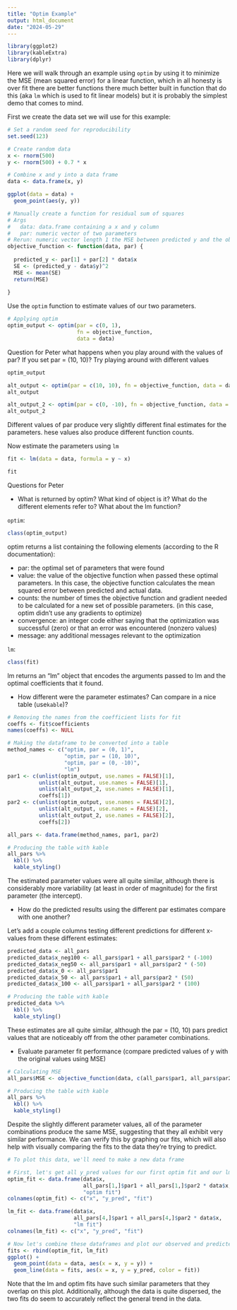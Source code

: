 ```yaml
---
title: "Optim Example"
output: html_document
date: "2024-05-29"
---
```


```r
library(ggplot2)
library(kableExtra)
library(dplyr)
```


Here we will walk through an example using `optim` by using it to minimize the MSE (mean squared error) for a linear function, which in all honesty is over fit there are better functions there much better built in function that do this (aka `lm` which is used to fit linear models) but it is probably the simplest demo that comes to mind. 



First we create the data set we will use for this example: 

```r
# Set a random seed for reproducibility
set.seed(123)

# Create random data
x <- rnorm(500)
y <- rnorm(500) + 0.7 * x

# Combine x and y into a data frame
data <- data.frame(x, y)
```

```r
ggplot(data = data) + 
  geom_point(aes(y, y))
```

```r
# Manually create a function for residual sum of squares
# Args 
#   data: data.frame containing a x and y column 
#   par: numeric vector of two parameters 
# Rerun: numeric vector length 1 the MSE between predicted y and the observed y   
objective_function <- function(data, par) {
  
  predicted_y <- par[1] + par[2] * data$x
  SE <- (predicted_y - data$y)^2
  MSE <- mean(SE)
  return(MSE)
  
}
```


Use the `optim` function to estimate values of our two parameters. 
```r
# Applying optim
optim_output <- optim(par = c(0, 1),
                      fn = objective_function,
                      data = data)

```


Question for Peter what happens when you play around with the values of par? If you set par = (10, 10)? Try playing around with different values


```r
optim_output
```

```r
alt_output <- optim(par = c(10, 10), fn = objective_function, data = data)
alt_output
```

```r
alt_output_2 <- optim(par = c(0, -10), fn = objective_function, data = data)
alt_output_2
```

Different values of par produce very slightly different final estimates for the parameters. hese values also produce different function counts.

Now estimate the parameters using `lm`

```r
fit <- lm(data = data, formula = y ~ x)
```

```r
fit
```


Questions for Peter 

* What is returned by optim? What kind of object is it? What do the different elements refer to? What about the lm function? 

`optim`:
```r
class(optim_output)
```

optim returns a list containing the following elements (according to the R documentation):

- par: the optimal set of parameters that were found
- value: the value of the objective function when passed these optimal parameters. In this case, the objective function calculates the mean squared error between predicted and actual data.
- counts: the number of times the objective function and gradient needed to be calculated for a new set of possible parameters. (in this case, optim didn't use any gradients to optimize)
- convergence: an integer code either saying that the optimization was successful (zero) or that an error was encountered (nonzero values)
- message: any additional messages relevant to the optimization

`lm`:
```r
class(fit)
```

lm returns an "lm" object that encodes the arguments passed to lm and the optimal coefficients that it found.

* How different were the parameter estimates? Can compare in a nice table (use`kable`)?
```r

# Removing the names from the coefficient lists for fit
coeffs <- fit$coefficients
names(coeffs) <- NULL

# Making the dataframe to be converted into a table
method_names <- c("optim, par = (0, 1)",
                  "optim, par = (10, 10)",
                  "optim, par = (0, -10)",
                  "lm")
par1 <- c(unlist(optim_output, use.names = FALSE)[1], 
          unlist(alt_output, use.names = FALSE)[1],
          unlist(alt_output_2, use.names = FALSE)[1],
          coeffs[1])
par2 <- c(unlist(optim_output, use.names = FALSE)[2], 
          unlist(alt_output, use.names = FALSE)[2],
          unlist(alt_output_2, use.names = FALSE)[2],
          coeffs[2])

all_pars <- data.frame(method_names, par1, par2)

# Producing the table with kable
all_pars %>%
  kbl() %>%
  kable_styling()

```
The estimated parameter values were all quite similar, although there is considerably more variability (at least in order of magnitude) for the first parameter (the intercept).

* How do the predicted results using the different par estimates compare with one another?

Let's add a couple columns testing different predictions for different x-values from these different estimates:

```r
predicted_data <- all_pars
predicted_data$x_neg100 <- all_pars$par1 + all_pars$par2 * (-100)
predicted_data$x_neg50 <- all_pars$par1 + all_pars$par2 * (-50)
predicted_data$x_0 <- all_pars$par1
predicted_data$x_50 <- all_pars$par1 + all_pars$par2 * (50)
predicted_data$x_100 <- all_pars$par1 + all_pars$par2 * (100)

# Producing the table with kable
predicted_data %>%
  kbl() %>%
  kable_styling()

```

These estimates are all quite similar, although the par = (10, 10) pars predict values that are noticeably off from the other parameter combinations.

* Evaluate parameter fit performance (compare predicted values of y with the original values using MSE)

```r

# Calculating MSE
all_pars$MSE <- objective_function(data, c(all_pars$par1, all_pars$par2))

# Producing the table with kable
all_pars %>%
  kbl() %>%
  kable_styling()

```

Despite the slightly different parameter values, all of the parameter combinations produce the same MSE, suggesting that they all exhibit very similar performance. We can verify this by graphing our fits, which will also help with visually comparing the fits to the data they're trying to predict.

```r
# To plot this data, we'll need to make a new data frame

# First, let's get all y_pred values for our first optim fit and our lm fit
optim_fit <- data.frame(data$x, 
                        all_pars[1,]$par1 + all_pars[1,]$par2 * data$x,
                        "optim fit")
colnames(optim_fit) <- c("x", "y_pred", "fit")

lm_fit <- data.frame(data$x, 
                     all_pars[4,]$par1 + all_pars[4,]$par2 * data$x,
                     "lm fit")
colnames(lm_fit) <- c("x", "y_pred", "fit")

# Now let's combine these dataframes and plot our observed and predicted data
fits <- rbind(optim_fit, lm_fit)
ggplot() +
  geom_point(data = data, aes(x = x, y = y)) +
  geom_line(data = fits, aes(x = x, y = y_pred, color = fit))

```

Note that the lm and optim fits have such similar parameters that they overlap
on this plot. Additionally, although the data is quite dispersed, the two fits
do seem to accurately reflect the general trend in the data.

